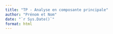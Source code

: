 ```yaml
---
title: "TP - Analyse en composante principale"
author: "Prénom et Nom"
date: "`r Sys.Date()`"
format: html
---
```

